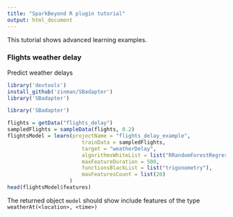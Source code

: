 ```yaml
---
title: "SparkBeyond R plugin tutorial"
output: html_document
---
```

This tutorial shows advanced learning examples.

### Flights weather delay

Predict weather delays

<!-- 
  Comment:
  ========
  eval should always be FALSE here. I set eval = FALSE with spaces so that it won't be found in replace all 
--> 
  
```r
library('devtools')
install_github('zinman/SBadapter')
library('SBadapter')
```
```r
library('SBadapter')
```


```r
flights = getData("flights_delay")
sampledFlights = sampleData(flights, 0.2)
flightsModel = learn(projectName = "flights_delay_example",
                        trainData = sampledFlights,
                        target = "weatherDelay",
                        algorithmsWhiteList = list("RRandomForestRegressor"),
                        maxFeatureDuration = 500,
                        functionsBlackList = list("trigonometry"),
                        maxFeaturesCount = list(20)
                    )
head(flightsModel$features)
```

The returned object `model` should show include features of the type `weatherAt(<location>, <time>)`

